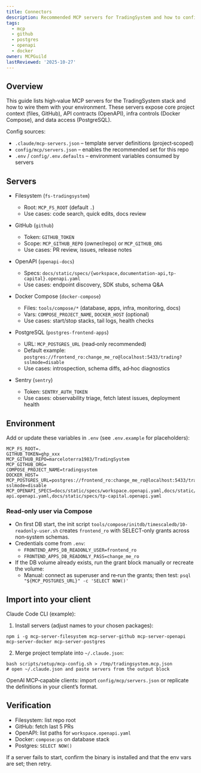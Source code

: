 ```yaml
---
title: Connectors
description: Recommended MCP servers for TradingSystem and how to configure them.
tags:
  - mcp
  - github
  - postgres
  - openapi
  - docker
owner: MCPGuild
lastReviewed: '2025-10-27'
---
```


## Overview

This guide lists high‑value MCP servers for the TradingSystem stack and how to wire them with your environment. These servers expose core project context (files, GitHub), API contracts (OpenAPI), infra controls (Docker Compose), and data access (PostgreSQL).

Config sources:

- `.claude/mcp-servers.json` – template server definitions (project‑scoped)
- `config/mcp/servers.json` – enables the recommended set for this repo
- `.env` / `config/.env.defaults` – environment variables consumed by servers

## Servers

- Filesystem (`fs-tradingsystem`)
  - Root: `MCP_FS_ROOT` (default `.`)
  - Use cases: code search, quick edits, docs review

- GitHub (`github`)
  - Token: `GITHUB_TOKEN`
  - Scope: `MCP_GITHUB_REPO` (owner/repo) or `MCP_GITHUB_ORG`
  - Use cases: PR review, issues, release notes

- OpenAPI (`openapi-docs`)
  - Specs: `docs/static/specs/{workspace,documentation-api,tp-capital}.openapi.yaml`
  - Use cases: endpoint discovery, SDK stubs, schema Q&A

- Docker Compose (`docker-compose`)
  - Files: `tools/compose/*` (database, apps, infra, monitoring, docs)
  - Vars: `COMPOSE_PROJECT_NAME`, `DOCKER_HOST` (optional)
  - Use cases: start/stop stacks, tail logs, health checks

- PostgreSQL (`postgres-frontend-apps`)
  - URL: `MCP_POSTGRES_URL` (read‑only recommended)
  - Default example: `postgres://frontend_ro:change_me_ro@localhost:5433/trading?sslmode=disable`
  - Use cases: introspection, schema diffs, ad‑hoc diagnostics

- Sentry (`sentry`)
  - Token: `SENTRY_AUTH_TOKEN`
  - Use cases: observability triage, fetch latest issues, deployment health

## Environment

Add or update these variables in `.env` (see `.env.example` for placeholders):

```
MCP_FS_ROOT=.
GITHUB_TOKEN=ghp_xxx
MCP_GITHUB_REPO=marceloterra1983/TradingSystem
MCP_GITHUB_ORG=
COMPOSE_PROJECT_NAME=tradingsystem
DOCKER_HOST=
MCP_POSTGRES_URL=postgres://frontend_ro:change_me_ro@localhost:5433/trading?sslmode=disable
MCP_OPENAPI_SPECS=docs/static/specs/workspace.openapi.yaml,docs/static/specs/documentation-api.openapi.yaml,docs/static/specs/tp-capital.openapi.yaml
```

### Read-only user via Compose

- On first DB start, the init script `tools/compose/initdb/timescaledb/10-readonly-user.sh` creates `frontend_ro` with SELECT‑only grants across non‑system schemas.
- Credentials come from `.env`:
  - `FRONTEND_APPS_DB_READONLY_USER=frontend_ro`
  - `FRONTEND_APPS_DB_READONLY_PASS=change_me_ro`
- If the DB volume already exists, run the grant block manually or recreate the volume:
  - Manual: connect as superuser and re‑run the grants; then test: `psql "${MCP_POSTGRES_URL}" -c 'SELECT NOW()'`

## Import into your client

Claude Code CLI (example):

1) Install servers (adjust names to your chosen packages):

```
npm i -g mcp-server-filesystem mcp-server-github mcp-server-openapi mcp-server-docker mcp-server-postgres
```

2) Merge project template into `~/.claude.json`:

```
bash scripts/setup/mcp-config.sh > /tmp/tradingsystem.mcp.json
# open ~/.claude.json and paste servers from the output block
```

OpenAI MCP‑capable clients: import `config/mcp/servers.json` or replicate the definitions in your client’s format.

## Verification

- Filesystem: list repo root
- GitHub: fetch last 5 PRs
- OpenAPI: list paths for `workspace.openapi.yaml`
- Docker: `compose:ps` on database stack
- Postgres: `SELECT NOW()`

If a server fails to start, confirm the binary is installed and that the env vars are set; then retry.
